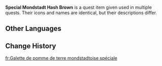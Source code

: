 {{Item Infobox
|id           = 100658
|image        = Item Mondstadt Hash Brown.png
|type         = Quest Items
|rarity       = 3
|description  = '''Sorry, Timmie!:''' A [[Mondstadt Hash Brown]] stuffed with chopped [[Philanemo Mushroom]]s. It's much tastier and more nutritious than the average hash brown.<br />They say a father who truly loved Mondstadt Hash Browns prepared these for his unborn son.
'''While It's Warm:''' A Hash Brown made specifically for [[Silio]]. Fresh out of the oven and still warm.
|source1      = Given during [[Sorry, Timmie!]]
|source2      = Given during [[While It's Warm]] (Day 1)
|source3      = Given during [[While It's Warm]] (Day 5)
}}
'''Special Mondstadt Hash Brown''' is a quest item given used in multiple quests. Their icons and names are identical, but their descriptions differ.

==Other Languages==
{{Other Languages|default_hidden = 1
|en      = Special Mondstadt Hash Brown
|zhs     = 特制的蒙德土豆饼
|zhs_rm  = Tèzhì de Méngdé Tǔdòu Bǐng
|zht     = 特製的蒙德薯餅
|zht_rm  = Tèzhì de Méngdé Shǔ Bǐng
|ja      = 特製モンド風ハッシュドポテト
|ja_rm   = Tokusei Mondo Kaze Hasshudopoteto
|ko      = 특제 몬드 감자전
|ko_rm   = 
|es      = Tortilla de papas de Mondstadt especial
|fr      = Galette de pomme de terre mondstadtoise spéciale
|ru      = Особые мондштадтские картофельные оладьи
|th      = Mondstadt Hash Brown สูตรพิเศษ
|th_rm   = Mondstadt Hash Brown Sut Phiset
|vi      = Bánh Khoai Tây Mondstadt Đặc Biệt
|de      = Besondere Kartoffelpuffer nach Mondstadt-Art
|id      = Mondstadt Hash Brown Spesial
|pt      = Bolinho de Batata de Mondstadt Especial
}}

==Change History==
{{Change History|1.0}}

[[fr:Galette de pomme de terre mondstadtoise spéciale]]